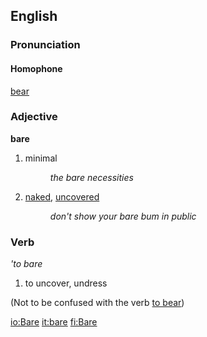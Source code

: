==English==
===Pronunciation===

====Homophone====
[[bear]]

===Adjective===
'''bare'''
#minimal
#:''the bare necessities''
#[[naked]], [[uncovered]]
#:''don't show your bare bum in public''

===Verb===
'''to bare''
#to uncover, undress

(Not to be confused with the verb [[bear|to bear]])

[[io:Bare]]
[[it:bare]]
[[fi:Bare]]